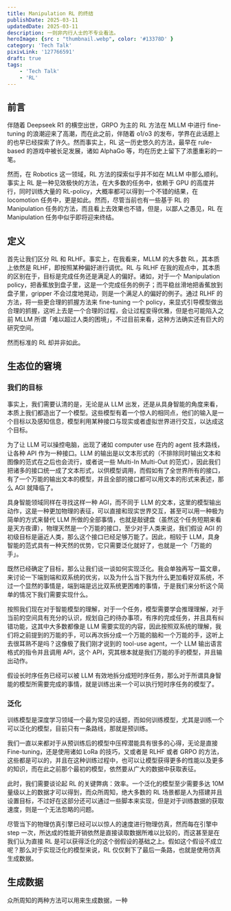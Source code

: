 ```yaml
---
title: Manipulation RL 的终结
publishDate: 2025-03-11
updatedDate: 2025-03-11
description: 一则非内行人士的不专业看法。
heroImage: {src : "thumbnail.webp", color: '#13378D' }
category: 'Tech Talk'
pixivLink: '127766591'
draft: true
tags:
    - 'Tech Talk'
    - 'RL'
---
```


## 前言

伴随着 Deepseek R1 的横空出世，GRPO 为主的 RL 方法在 MLLM 中进行 fine-tuning 的浪潮迎来了高潮，而在此之前，伴随着 o1/o3 的发布，学界在此话题上的也早已经探索了许久。然而事实上，RL 这一历史悠久的方法，最早在 rule-based 的游戏中被长足发展，诸如 AlphaGo 等，均在历史上留下了浓墨重彩的一笔。

然而，在 Robotics 这一领域，RL 方法的探索似乎并不如在 MLLM 中那么顺利。事实上 RL 是一种见效极快的方法，在大多数的任务中，依赖于 GPU 的高度并行，同时训练大量的 RL-policy，大概率都可以得到一个不错的结果，在 locomotion 任务中，更是如此。然而，尽管当前也有一些基于 RL 的 Manipulation 任务的方法，而且看上去效果也不错，但是，以鄙人之愚见，RL 在 Manipulation 任务中似乎即将迎来终结。

## 定义

首先让我们区分 RL 和 RLHF。事实上，在我看来，MLLM 的大多数 RL，其本质上依然是 RLHF，即按照某种偏好进行调优。RL 与 RLHF 在我的观点中，其本质的区别在于，目标是完成任务还是满足人的偏好。诸如，对于一个 Manipulation policy，把香蕉放到盘子里，这是一个完成任务的例子；而平稳丝滑地把香蕉放到盘子里，gripper 不会过度地晃动，则是一个满足人的偏好的例子。通过 RLHF 的方法，将一些更合理的抓握方法来 fine-tuning 一个 policy，来显式引导模型做出合理的抓握，这听上去是一个合理的过程，会让过程变得优雅，但是也可能陷入之前 MLLM 所谓「难以超过人类的困境」，不过目前来看，这种方法确实还有巨大的研究空间。

然而标准的 RL 却并非如此。

## 生态位的窘境

### 我们的目标

事实上，我们需要认清的是，无论是从 LLM 出发，还是从具身智能的角度来看，本质上我们都造出了一个模型。这些模型有着一个惊人的相同点，他们的输入是一个目标以及感知信息，模型利用某种接口与现实或者虚拟世界进行交互，以达成这个目标。

为了让 LLM 可以操控电脑，出现了诸如 computer use 在内的 agent 技术路线，让各种 API 作为一种接口。LLM 的输出是以文本形式的（不排除同时输出文本和图像的范式在之后也会流行，或者说一些 Multi-In Multi-Out 的范式），因此我们把诸多的接口统一成了文本形式，以供模型调用，而假如有了全世界所有的接口，有了一个万能的输出文本的模型，并且全部的接口都可以用文本的形式来表述，那么 AGI 就降临了。

具身智能领域同样在寻找这样一种 AGI，而不同于 LLM 的文本，这里的模型输出动作，这是一种更加物理的表征，可以直接和现实世界交互，甚至可以用一种极为简单的方式来替代 LLM 所做的全部事情，也就是敲键盘（虽然这个任务短期来看是天方夜谭），物理天然是一个万能的接口，至少对于人类来说，我们假设 AGI 的初级目标是逼近人类，那么这个接口已经足够万能了。因此，相较于 LLM，具身智能的范式具有一种天然的优势，它只需要泛化就好了，也就是一个「万能的手」。

既然已经确定了目标，那么让我们谈一谈如何实现泛化。我会单独再写一篇文章，来讨论一下端到端和双系统的优劣，以及为什么当下我为什么更加看好双系统，不过一个显然的事情是，端到端是远比双系统更困难的事情，于是我们来分析这个简单的情况下我们需要实现什么。

按照我们现在对于智能模型的理解，对于一个任务，模型需要学会推理理解，对于当前的空间具有充分的认识，规划自己的待办事项，有序的完成任务，并且具有纠错功能，这其中大多数都像是 LLM 需要实现的内容，因此按照双系统的理解，我们将之前提到的万能的手，可以再次拆分成一个万能的脑和一个万能的手，这听上去很耳熟不是吗？这像极了我们刚才说到的 tool-use agent，一个 LLM 输出语言格式的指令并且调用 API，这个 API，究其根本就是我们万能的手的模型，并且输出动作。

假设长时序任务已经可以被 LLM 有效地拆分成短时序任务，那么对于所谓具身智能的模型所需要完成的事情，就是训练出来一个可以执行短时序任务的模型了。

### 泛化

训练模型是深度学习领域一个最为常见的话题，而如何训练模型，尤其是训练一个可以泛化的模型，目前只有一条路线，那就是预训练。

我们一直以来都对于从预训练后的模型中压榨潜能具有很多的心得，无论是直接 Fine-tuning，还是使用诸如 LoRa 的技巧，又或者是 RLHF 或者 GRPO 的方法，这些都是可以的，并且在这种训练过程中，也可以让模型获得更多的性能以及更多的知识，而在此之前那个最初的模型，依然要从广大的数据中获取表征。

此时，我们需要谈论起 RL 的关键弊病：效率。一个泛化的模型至少需要多达 10M 量级以上的数据才可以得到，而众所周知，绝大多数的 RL 场景都是人为搭建并且设置目标，不过好在这部分还可以通过一些脚本来实现，但是对于训练数据的获取速度，则是一个无法忽略的问题。

尽管当下的物理仿真引擎已经可以以惊人的速度进行物理仿真，然而每在引擎中 step 一次，所达成的性能开销依然是直接读取数据所难以比较的，而这甚至是在我们认为直接 RL 是可以获得泛化的这个弱假设的基础之上。假如这个假设不成立呢？那么对于实现泛化的模型来说，RL 仅仅剩下了最后一条路，也就是使用仿真生成数据。

## 生成数据

众所周知的两种方法可以用来生成数据，一种